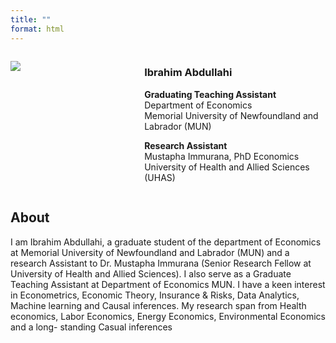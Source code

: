 ```yaml
---
title: ""
format: html
---
```


::: columns
::: {.column width="40%"}
![](ibra_image.jpg)
:::

::: {.column width="60%"}
### Ibrahim Abdullahi

**Graduating Teaching Assistant**\
Department of Economics\
Memorial University of Newfoundland and Labrador (MUN)

**Research Assistant**\
Mustapha Immurana, PhD Economics\
University of Health and Allied Sciences (UHAS)
:::
:::

## About

I am Ibrahim Abdullahi, a graduate student of the department of Economics at Memorial University of Newfoundland and Labrador (MUN) and a research Assistant to Dr. Mustapha Immurana (Senior Research Fellow at University of Health and Allied Sciences). I also serve as a Graduate Teaching Assistant at Department of Economics MUN. I have a keen interest in Econometrics, Economic Theory, Insurance & Risks, Data Analytics, Machine learning and Causal inferences. My research span from Health economics, Labor Economics, Energy Economics, Environmental Economics and a long- standing Casual inferences
